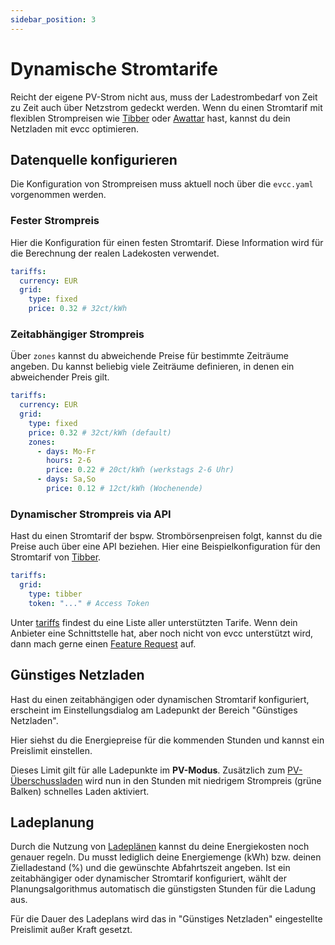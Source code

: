 ```yaml
---
sidebar_position: 3
---
```


# Dynamische Stromtarife

Reicht der eigene PV-Strom nicht aus, muss der Ladestrombedarf von Zeit zu Zeit auch über Netzstrom gedeckt werden.
Wenn du einen Stromtarif mit flexiblen Strompreisen wie [Tibber](https://tibber.com/de/) oder [Awattar](https://www.awattar.de/) hast, kannst du dein Netzladen mit evcc optimieren.

## Datenquelle konfigurieren

Die Konfiguration von Strompreisen muss aktuell noch über die `evcc.yaml` vorgenommen werden.

### Fester Strompreis

Hier die Konfiguration für einen festen Stromtarif.
Diese Information wird für die Berechnung der realen Ladekosten verwendet.

```yaml
tariffs:
  currency: EUR
  grid:
    type: fixed
    price: 0.32 # 32ct/kWh
```

### Zeitabhängiger Strompreis 

Über `zones` kannst du abweichende Preise für bestimmte Zeiträume angeben.
Du kannst beliebig viele Zeiträume definieren, in denen ein abweichender Preis gilt.

```yaml
tariffs:
  currency: EUR
  grid:
    type: fixed
    price: 0.32 # 32ct/kWh (default)
    zones:
      - days: Mo-Fr
        hours: 2-6
        price: 0.22 # 20ct/kWh (werkstags 2-6 Uhr)
      - days: Sa,So
        price: 0.12 # 12ct/kWh (Wochenende)
```

### Dynamischer Strompreis via API

Hast du einen Stromtarif der bspw. Strombörsenpreisen folgt, kannst du die Preise auch über eine API beziehen.
Hier eine Beispielkonfiguration für den Stromtarif von [Tibber](https://tibber.com/de/).

```yaml
tariffs:
  grid:
    type: tibber
    token: "..." # Access Token
```

Unter [tariffs](../reference/configuration/tariffs/) findest du eine Liste aller unterstützten Tarife.
Wenn dein Anbieter eine Schnittstelle hat, aber noch nicht von evcc unterstützt wird, dann mach gerne einen [Feature Request](https://github.com/evcc-io/evcc/issues/new/choose) auf.


## Günstiges Netzladen

Hast du einen zeitabhängigen oder dynamischen Stromtarif konfiguriert, erscheint im Einstellungsdialog am Ladepunkt der Bereich "Günstiges Netzladen".

<Screenshot name="features/screenshots/co2-loadpoint-settings" caption="Einstellungen am Ladepunkt" />

Hier siehst du die Energiepreise für die kommenden Stunden und kannst ein Preislimit einstellen.

<Screenshot name="features/screenshots/dynamicprice-modal" caption="Screenshot vom Smartes Netzladen Dialog mit eingestelltem Preislimit" />

Dieses Limit gilt für alle Ladepunkte im **PV-Modus**.
Zusätzlich zum [PV-Überschussladen](./solar-charging) wird nun in den Stunden mit niedrigem Strompreis (grüne Balken) schnelles Laden aktiviert.

## Ladeplanung

Durch die Nutzung von [Ladeplänen](./plans) kannst du deine Energiekosten noch genauer regeln.
Du musst lediglich deine Energiemenge (kWh) bzw. deinen Zielladestand (%) und die gewünschte Abfahrtszeit angeben.
Ist ein zeitabhängiger oder dynamischer Stromtarif konfiguriert, wählt der Planungsalgorithmus automatisch die günstigsten Stunden für die Ladung aus.

<Screenshot name="features/screenshots/dynamicprice-plan" caption="Screenshot des Ladeplan Dialogs mit preisoptimierter Ladung" />

Für die Dauer des Ladeplans wird das in "Günstiges Netzladen" eingestellte Preislimit außer Kraft gesetzt.
